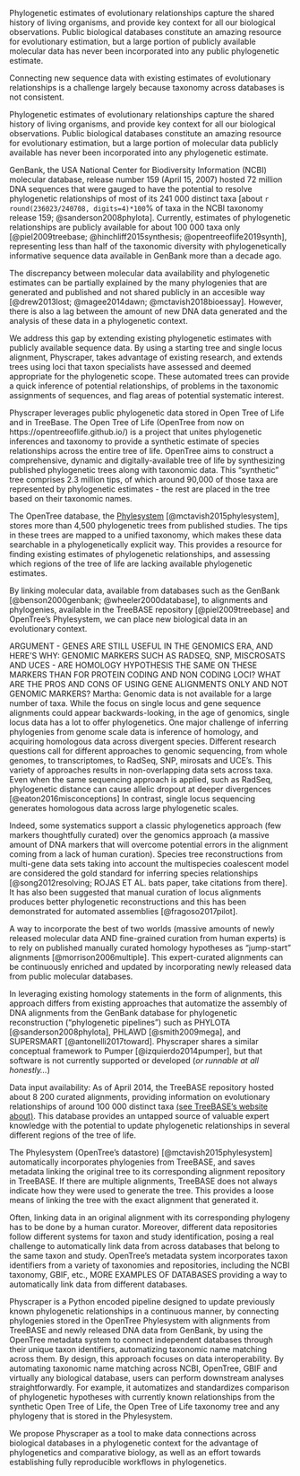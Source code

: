 Phylogenetic estimates of evolutionary relationships capture the shared history of
living organisms, and provide key context for all our biological observations.
Public biological databases constitute an amazing resource for evolutionary estimation,
but a large portion of publicly available molecular data has never been incorporated into any public phylogenetic estimate.


Connecting new sequence data with existing estimates of evolutionary relationships is a challenge
largely because taxonomy across databases is not consistent.


Phylogenetic estimates of evolutionary relationships capture the shared history of living organisms, and provide key context for all our biological observations.
Public biological databases constitute an amazing resource for evolutionary estimation, but a large portion of molecular data publicly available has never been incorporated into any phylogenetic estimate.

GenBank, the USA National Center for Biodiversity Information (NCBI) molecular database, release number 159 (April 15, 2007) hosted 72 million DNA sequences that were gauged to have the potential to resolve phylogenetic relationships of most of its 241 000 distinct taxa [about `r round(236023/240708, digits=4)*100`% of taxa in the NCBI taxonomy release 159; @sanderson2008phylota].
Currently, estimates of phylogenetic relationships are publicly available for about 100 000 taxa only [@piel2009treebase; @hinchliff2015synthesis; @opentreeoflife2019synth], representing less than half of the taxonomic diversity with phylogenetically informative sequence data available in GenBank more than a decade ago.

The discrepancy between molecular data availability and phylogenetic estimates can be partially explained by the many phylogenies that are generated and published and not shared publicly in an accesible way [@drew2013lost; @magee2014dawn; @mctavish2018bioessay]. However, there is also a lag between the amount of new DNA data generated and the analysis of these data in a phylogenetic context.

We address this gap by extending existing phylogenetic estimates with publicly available sequence data.  By using a starting tree and single locus alignment, Physcraper, takes advantage of existing research, and extends trees using loci that taxon specialists have assessed and deemed appropriate for the phylogenetic scope.
<!-- The sequences added in the search are limited to a user specified taxon or monophyletic group, or within the taxonomic scope of the in-group of the starting tree. -->
These automated trees can provide a quick inference of potential relationships, of problems in the taxonomic assignments of sequences, and flag areas of potential systematic interest.

Physcraper leverages public phylogenetic data stored in Open Tree of Life and in TreeBase.
The Open Tree of Life (OpenTree from now on https://opentreeoflife.github.io/) is a project that unites phylogenetic inferences and taxonomy to provide a synthetic estimate of species relationships across the entire tree of life.
OpenTree aims to construct a comprehensive, dynamic and digitally-available tree of life by synthesizing published phylogenetic trees along with taxonomic data.
This "synthetic" tree comprises 2.3 million tips, of which around 90,000 of those taxa are represented by phylogenetic estimates - the rest are placed in the tree based on their taxonomic names.

The OpenTree database, the [Phylesystem](https://academic.oup.com/bioinformatics/article/31/17/2794/183373) [@mctavish2015phylesystem], stores more than 4,500 phylogenetic trees from published studies.
The tips in these trees are mapped to a unified taxonomy, which makes these data searchable in a phylogenetically explicit way.
This provides a resource for finding existing estimates of phylogenetic relationships,
and assessing which regions of the tree of life are lacking available phylogenetic estimates.

By linking molecular data, available from databases such as the GenBank [@benson2000genbank; @wheeler2000database], to alignments and phylogenies, available in
the TreeBASE repository [@piel2009treebase] and OpenTree's Phylesystem, we can place new biological data in an evolutionary context.

ARGUMENT - GENES ARE STILL USEFUL IN THE GENOMICS ERA, AND HERE'S WHY:
GENOMIC MARKERS SUCH AS RADSEQ, SNP, MISCROSATS AND UCES - ARE HOMOLOGY HYPOTHESIS THE SAME ON THESE MARKERS THAN FOR PROTEIN CODING AND NON CODING LOCI?
WHAT ARE THE PROS AND CONS OF USING GENE ALIGNMENTS ONLY AND NOT GENOMIC MARKERS?
Martha: Genomic data is not available for a large number of taxa.
While the focus on single locus and gene sequence alignments could appear backwards-looking, in the age of genomics, single locus data has a lot to offer phylogenetics.
One major challenge of inferring phylogenies from genome scale data is inference of homology, and acquiring homologous data across divergent species.
Different research questions call for different approaches to genomic sequencing, from whole genomes, to transcriptomes, to RadSeq, SNP, mirosats and UCE's.
This variety of approaches results in non-overlapping data sets across taxa.
Even when the same sequencing approach is applied, such as RadSeq, phylogenetic distance can cause allelic dropout at deeper divergences [@eaton2016misconceptions]
In contrast, single locus sequencing generates homologous data across large phylogenetic scales.


Indeed, some systematics support a classic phylogenetics approach (few markers thoughtfully curated) over the genomics approach (a massive amount of DNA markers that will overcome potential errors in the alignment coming from a lack of human curation).
Species tree reconstructions from multi-gene data sets taking into account the multispecies coalescent model are considered the gold standard for inferring species relationships [@song2012resolving; ROJAS ET AL. bats paper, take citations from there].
It has also been suggested that manual curation of locus alignments produces better phylogenetic reconstructions and this has been demonstrated for automated assemblies [@fragoso2017pilot].

A way to incorporate the best of two worlds (massive amounts of newly released molecular data AND fine-grained curation from human experts) is to rely on published manually curated homology hypotheses as "jump-start" alignments [@morrison2006multiple]. This expert-curated alignments can be continuously enriched and updated by incorporating newly released data from public molecular databases.

In leveraging existing homology statements in the form of alignments, this approach differs from existing approaches that automatize the assembly of DNA alignments from the GenBank database for phylogenetic reconstruction ("phylogenetic pipelines") such as PHYLOTA [@sanderson2008phylota], PHLAWD [@smith2009mega], and SUPERSMART [@antonelli2017toward].
Physcraper shares a similar conceptual framework to Pumper [@izquierdo2014pumper], but that software is not currently supported or developed (*or runnable at all honestly...*)

Data input availability:
As of April 2014, the TreeBASE repository hosted about 8 200 curated alignments, providing information on evolutionary relationships of around 100 000 distinct taxa [(see TreeBASE's website about)](https://www.treebase.org/treebase-web/home.html#:~:text=TreeBASE%20is%20produced%20and%20governed,mapped%20to%20104%2C593%20distinct%20taxa.).
This database provides an untapped source of valuable expert knowledge with the potential to update phylogenetic relationships in several different regions of the tree of life.

The Phylesystem (OpenTree's datastore) [@mctavish2015phylesystem] automatically incorporates phylogenies from TreeBASE, and saves metadata linking the original tree to its corresponding alignment repository in TreeBASE. If there are multiple alignments, TreeBASE does not always indicate how they were used to generate the tree. This provides a loose means of linking the tree with the exact alignment that generated it.

Often, linking data in an original alignment with its corresponding phylogeny has to be done by a human curator.
Moreover, different data repositories follow different systems for taxon and study identification, posing a real challenge to automatically link data from across databases that belong to the same taxon and study.
OpenTree's metadata system incorporates taxon identifiers from a variety of taxonomies and repositories, including the NCBI taxonomy, GBIF, etc., MORE EXAMPLES OF DATABASES providing a way to automatically link data from different databases.

Physcraper is a Python encoded pipeline designed to update previously known phylogenetic relationships in a continuous manner, by connecting phylogenies stored in the OpenTree Phylesystem with alignments from TreeBASE and newly released DNA data from GenBank, by using the OpenTree metadata system to connect independent databases through their unique taxon identifiers, automatizing taxonomic name matching across them.
<!-- WE COULD EXPLAIN WHY PYTHON IS BEST FOR THIS: does it help with interoperability? It is flexible enough?
Maybe not relevant for now, so we'll keep it out-->
By design, this approach focuses on data interoperability. By automating taxonomic name matching across NCBI, OpenTree, GBIF and virtually any biological database, users can perform downstream analyses straightforwardly.
For example, it automatizes and standardizes comparison of phylogenetic hypotheses with currently known relationships from the synthetic Open Tree of Life, the Open Tree of Life taxonomy tree and any phylogeny that is stored in the
Phylesystem.

We propose Physcraper as a tool to make data connections across biological databases in a phylogenetic context for the advantage of phylogenetics and comparative biology, as well as an effort towards establishing fully reproducible workflows in phylogenetics.
